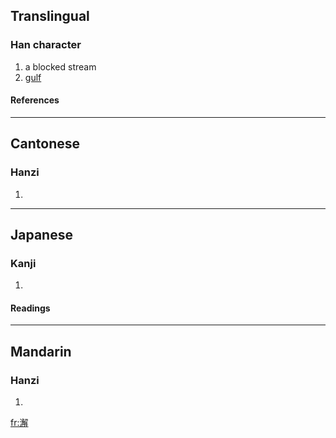 ==Translingual==
===Han character===
{{Han char|rn=85|rad=水|as=13|sn=16|four=3715<sub>2</sub>|canj=水弓月手 (ENBQ)}}
# a blocked stream
# [[gulf]]
====References====
{{Han ref|kx=0652.470|dkj=18387|dj=1063.020|hdz=31762.030|uh=6FA5|ud=28581|bh=E9F7|bd=59895}}

----
==Cantonese==
===Hanzi===
{{yue-hanzi|jyut=|y=haai5}}
# {{defn|Cantonese}}

----
==Japanese==
===Kanji===
{{ja-kanji|grade=|rs=水13}}
# {{defn|Japanese}} 
====Readings====
{{ja-readings|on=[[かい]] (kai), [[げ]] (ge)|kun=}}

----
==Mandarin==
===Hanzi===
{{cmn-hanzi|pin=[[xiào]] (xiao4), [[xiè]] (xie4)|wg=hsiao<sup>4</sup>, hsieh<sup>4</sup>}}
# {{defn|Mandarin}}

[[fr:澥]]